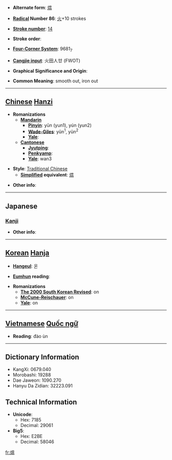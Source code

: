 * '''Alternate form''': [[煴]]

* '''[[Wiktionary:Chinese radical index| Radical]] Number 86''': [[Wiktionary:Chinese radical index 火|火]]+10 strokes

* '''[[Wiktionary:Chinese total strokes index|Stroke number]]''': [[Wiktionary:Chinese total strokes index 14|14]]

* '''Stroke order''': 

* '''[[Wiktionary:Chinese four corner index|Four-Corner System]]''': 9681<sub>7</sub>

* '''[[Wiktionary:Chinese Cangjie index|Cangjie input]]''': 火田人廿 (FWOT)

* '''Graphical Significance and Origin''': 

* '''Common Meaning''': smooth out, iron out

----

== [[Chinese]] [[Hanzi]] ==

* '''Romanizations'''
** '''[[Mandarin]]'''
*** '''[[Pinyin]]''': yūn (yun1), yún (yun2)
*** '''[[Wade-Giles]]''': yün<sup>1</sup>, yün<sup>2</sup>
*** '''[[Yale]]''': 
** '''[[Cantonese]]'''
*** '''[[Jyutping]]''':
*** '''[[Penkyamp]]''': 
*** '''[[Yale]]''': wan3

* '''Style''': [[Traditional Chinese]] 
** '''[[Simplified Chinese|Simplified]] equivalent''': [[煴]]

* '''Other info''': 

----

==Japanese==
===[[Kanji]]===
{{kanji|on readings=[[うん]] (un), [[おん]] (on)|kun readings=[[うずみび]] (uzumibi)}}

* '''Other info''':  

----

== [[Korean]] [[Hanja]] ==

* '''[[Hangeul]]''': 온

* '''[[Eumhun]] reading''': 

* '''Romanizations'''
** '''[[The 2000 South Korean Revised Romanization|The 2000 South Korean Revised]]''': on
** '''[[McCune-Reischauer]]''': on
** '''[[Yale]]''': on


----

== [[Vietnamese]] [[Quốc ngữ]] ==

* '''Reading''': đào ùn 

----

== Dictionary Information ==

* KangXi: 0679.040
* Morobashi: 19288
* Dae Jaweon: 1090.270
* Hanyu Da Zidian: 32223.091

== Technical Information ==

* '''Unicode''':
** Hex: 7185
** Decimal: 29061
* '''Big5''':
** Hex: E2BE
** Decimal: 58046

[[fr:熅]]